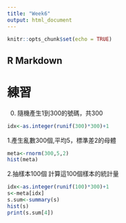 ```yaml
---
title: "Week6"
output: html_document
---
```


```r
knitr::opts_chunk$set(echo = TRUE)
```

## R Markdown

# 練習

0.
隨機產生1到300的號碼，共300

```r
idx<-as.integer(runif(300)*300)+1
```

1.產生亂數300個,平均5，標準差2的母體

```r
meta<-rnorm(300,5,2)
hist(meta)
```

2.抽樣本100個
計算這100個樣本的統計量

```r
idx<-as.integer(runif(100)*300)+1
s<-meta[idx]
s.sum<-summary(s)
hist(s)
print(s.sum[4])
```

